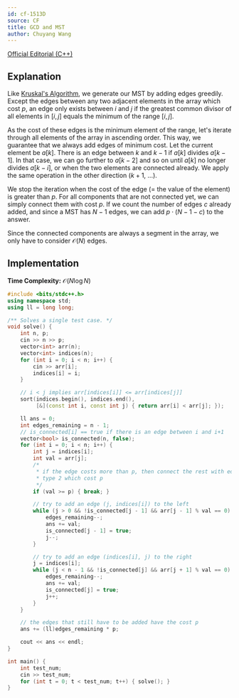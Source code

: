 ```yaml
---
id: cf-1513D
source: CF
title: GCD and MST
author: Chuyang Wang
---
```


[Official Editorial (C++)](https://codeforces.com/blog/entry/89550)

## Explanation

Like [Kruskal's Algorithm](https://usaco.guide/thermodynamics/mst#kruskals), we generate
our MST by adding edges greedily. Except the edges between any two adjacent
elements in the array which cost $p$, an edge only exists between $i$ and $j$ if
the greatest common divisor of all elements in $[i, j]$ equals the minimum of
the range $[i, j]$.

As the cost of these edges is the minimum element of the range, let's iterate
through all elements of the array in ascending order. This way, we guarantee
that we always add edges of minimum cost. Let the current element be $a[k]$.
There is an edge between $k$ and $k - 1$ if $a[k]$ divides $a[k - 1]$. In that
case, we can go further to $a[k - 2]$ and so on until $a[k]$ no longer divides
$a[k - i]$, or when the two elements are connected already. We apply the same
operation in the other direction ($k + 1$, ...).

We stop the iteration when the cost of the edge (= the value of the element) is
greater than $p$. For all components that are not connected yet, we can simply
connect them with cost $p$. If we count the number of edges $c$ already added,
and since a MST has $N - 1$ edges, we can add $p \cdot (N - 1 - c)$ to the
answer.

Since the connected components are always a segment in the array, we only have
to consider $\mathcal{O}(N)$ edges.

## Implementation

**Time Complexity:** $\mathcal{O}(N \log N)$

<LanguageSection>
<CPPSection>

```cpp
#include <bits/stdc++.h>
using namespace std;
using ll = long long;

/** Solves a single test case. */
void solve() {
	int n, p;
	cin >> n >> p;
	vector<int> arr(n);
	vector<int> indices(n);
	for (int i = 0; i < n; i++) {
		cin >> arr[i];
		indices[i] = i;
	}

	// i < j implies arr[indices[i]] <= arr[indices[j]]
	sort(indices.begin(), indices.end(),
	     [&](const int i, const int j) { return arr[i] < arr[j]; });

	ll ans = 0;
	int edges_remaining = n - 1;
	// is_connected[i] == true if there is an edge between i and i+1
	vector<bool> is_connected(n, false);
	for (int i = 0; i < n; i++) {
		int j = indices[i];
		int val = arr[j];
		/*
		 * if the edge costs more than p, then connect the rest with edges of
		 * type 2 which cost p
		 */
		if (val >= p) { break; }

		// try to add an edge (j, indices[i]) to the left
		while (j > 0 && !is_connected[j - 1] && arr[j - 1] % val == 0) {
			edges_remaining--;
			ans += val;
			is_connected[j - 1] = true;
			j--;
		}

		// try to add an edge (indices[i], j) to the right
		j = indices[i];
		while (j < n - 1 && !is_connected[j] && arr[j + 1] % val == 0) {
			edges_remaining--;
			ans += val;
			is_connected[j] = true;
			j++;
		}
	}

	// the edges that still have to be added have the cost p
	ans += (ll)edges_remaining * p;

	cout << ans << endl;
}

int main() {
	int test_num;
	cin >> test_num;
	for (int t = 0; t < test_num; t++) { solve(); }
}
```

</CPPSection>
</LanguageSection>
